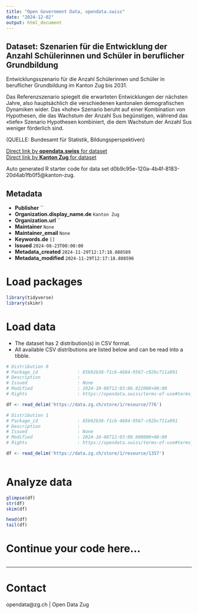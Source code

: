 ```yaml
---
title: "Open Government Data, opendata.swiss"
date: "2024-12-02"
output: html_document
---
```


## Dataset: Szenarien für die Entwicklung der Anzahl Schülerinnen und Schüler in beruflicher Grundbildung

Entwicklungsszenario für die Anzahl Schülerinnen und Schüler in beruflicher Grundbildung im Kanton Zug bis 2031.

Das Referenzszenario spiegelt die erwarteten Entwicklungen der nächsten Jahre, also hauptsächlich die verschiedenen kantonalen demografischen Dynamiken wider. Das «hohe» Szenario beruht auf einer Kombination von Hypothesen, die das Wachstum der Anzahl Sus begünstigen, während das «tiefe» Szenario Hypothesen kombiniert, die dem Wachstum der Anzahl Sus weniger förderlich sind.

(QUELLE: Bundesamt für Statistik, Bildungsperspektiven)

[Direct link by **opendata.swiss** for dataset](https://opendata.swiss/de/dataset/szenarien-fur-die-entwicklung-der-anzahl-schulerinnen-und-schuler-in-beruflicher-grundbildung)<br>
[Direct link by **Kanton Zug** for dataset](https://www.zg.ch/behoerden/gesundheitsdirektion/statistikfachstelle/themen/bildung/8-bildungsszenarien)

Auto generated R starter code for data set d0b9c95e-120a-4b4f-8183-20d4ab1fb0f5@kanton-zug.

## Metadata

- **Publisher** ``
- **Organization.display_name.de** `Kanton Zug`
- **Organization.url** ``
- **Maintainer** `None`
- **Maintainer_email** `None`
- **Keywords.de** `[]`
- **Issued** `2024-08-23T00:00:00`
- **Metadata_created** `2024-11-29T12:17:18.888589`
- **Metadata_modified** `2024-11-29T12:17:18.888596`


# Load packages

```r

library(tidyverse)
library(skimr)

```

# Load data

-   The dataset has 2 distribution(s) in CSV format.
-   All available CSV distributions are listed below and can be read into a tibble.

```r

# Distribution 0
# Package_id               : 85b92b36-f1cb-4684-9567-c92bc711a991
# Description              : 
# Issued                   : None
# Modified                 : 2024-10-08T12:03:08.822000+00:00
# Rights                   : https://opendata.swiss/terms-of-use#terms_open

df <- read_delim('https://data.zg.ch/store/1/resource/776')

# Distribution 1
# Package_id               : 85b92b36-f1cb-4684-9567-c92bc711a991
# Description              : 
# Issued                   : None
# Modified                 : 2024-10-08T12:03:09.600000+00:00
# Rights                   : https://opendata.swiss/terms-of-use#terms_by

df <- read_delim('https://data.zg.ch/store/1/resource/1357')



```

# Analyze data

```r

glimpse(df)
str(df)
skim(df)

head(df)
tail(df)

```

# Continue your code here...

```r

```

------------------------------------------------------------------------

# Contact

opendata@zg.ch | Open Data Zug
